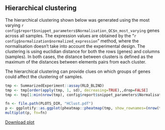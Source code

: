 ## Hierarchical clustering

The hierarchical clustering shown below was generated using the most varying `r config$report$snippet_parameters$Normalisation_QC$n_most_varying` genes across all samples.
The expression values are obtained by the "`r config$normalization$normalized_expression`" method, where the normalisation doesn't take into account the experimental design.
The clustering is using euclidian distance for both the rows (genes) and columns (samples). In both cases, the distance between clusters is defined as the maximum of the distances between elements pairs from each cluster.

The hierarchical clustering can provide clues on which groups of genes could affect the clustering of samples.

```r
tmp <- SummarizedExperiment::assay(RLD_BLIND)
tmp <- tmp[order(apply(tmp, 1, sd), decreasing=TRUE),,drop=FALSE]
tmp <- tmp[1:min(nrow(tmp), config$report$snippet_parameters$Normalisation_QC$n_most_varying),,drop=FALSE]

fn <- file.path(PLOTS_DIR, "HClust.pdf")
p <- ggplotify::as.ggplot(pheatmap::pheatmap(tmp, show_rownames=(nrow(tmp)<=30), silent=TRUE))
multiplot(p, fn=fn)
```

[Download plot](`r fn`)
